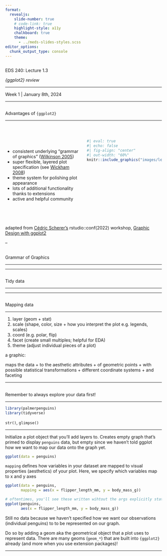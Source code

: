 ```yaml
---
format: 
  revealjs:
    slide-number: true
    # code-link: true
    highlight-style: a11y
    chalkboard: true
    theme: 
      - ../meds-slides-styles.scss
editor_options: 
  chunk_output_type: console
---
```


## {#title-slide data-menu-title="Title Slide" background="#053660"} 

[EDS 240: Lecture 1.3]{.custom-title}

[*{ggplot2} review*]{.custom-subtitle}

<hr class="hr-teal">

[Week 1 | January 8th, 2024]{.custom-subtitle3}

<!-- :::: {.columns}  -->

<!-- ::: {.column width="50%"} -->
<!-- [Sam Csik |]{.custom-subtitle2}<br> -->
<!-- [Data Training Coordinator]{.custom-subtitle2}<br> -->
<!-- [*National Center for Ecological Analysis & Synthesis*]{.custom-subtitle3} -->
<!-- ::: -->

<!-- ::: {.column width="50%"} -->
<!-- [Master of Environmental Data Science |]{.custom-subtitle2}<br> -->
<!-- [*Bren School of Environmental Science & Management*]{.custom-subtitle3} -->
<!-- ::: -->

<!-- :::: -->

<!-- <br> -->

<!-- ::: {.title-footer} -->
<!-- January 8th, 2024 -->
<!-- ::: -->

---

## {#ggplot2-advantages data-menu-title="{ggplot2} advantages"} 

[Advantages of `{ggplot2}`]{.slide-title}

<hr>

<br>

:::: columns

::: {.column width="50%"}

<br>

::: incremental
- consistent underlying "grammar of graphics" ([Wilkinson 2005](https://link.springer.com/book/10.1007/0-387-28695-0))
- super flexible, layered plot specification (see [Wickham 2008](http://vita.had.co.nz/papers/layered-grammar.pdf))
- theme system for polishing plot appearance
- lots of additional functionality thanks to extensions
- active and helpful community 
:::

:::

::: {.column width="50%"}
```r
#| eval: true
#| echo: false
#| fig-align: "center"
#| out-width: "60%"
knitr::include_graphics("images/lecture1/ggplot2.png")
```
:::

::::

<br>
<br>

::: {.body-text-s .gray-text .center-text}
adapted from [Cédric Scherer's](https://www.cedricscherer.com/) rstudio::conf(2022) workshop, [Graphic Design with ggplot2](https://rstudio-conf-2022.github.io/ggplot2-graphic-design/) 
:::

--

## {#grammar-of-graphics data-menu-title="Grammar of Graphics"} 

[Grammar of Graphics]{.slide-title}

<hr>

---

## {#tidy-data data-menu-title="Tidy data"} 

[Tidy data]{.slide-title}

<hr>

---

## {#mapping data-menu-title="Mapping data"} 

[Mapping data]{.slide-title}

<hr>

1. layer (geom + stat)
2. scale (shape, color, size + how you interpret the plot e.g. legends, scales)
3. coord (e.g. polar, flip)
4. facet (create small multiples; helpful for EDA)
5. theme (adjust individual pieces of a plot)

a graphic: 

maps the data +
to the aesthetic attributes +
of geometric points + 
with possible statistical transformations + 
different coordinate systems +
and faceting

---

## {#explore-data data-menu-title="Explore data"} 

[Remember to always explore your data first!]{.slide-title}

<hr>

```r
library(palmerpenguins)
library(tidyverse)
```

`str()`, `glimpse()`

---

Initialize a plot object that you'll add layers to. Creates empty graph that's primed to display `penguins` data, but empty since we haven't told ggplot how we want to map our data onto the graph yet.
```r
ggplot(data = penguins) 
```

`mapping` defines how variables in your dataset are mapped to visual properties (aesthetics) of your plot. Here, we specify which variables map to x and y axes
```r
ggplot(data = penguins,
       mapping = aes(x = flipper_length_mm, y = body_mass_g))

# oftentimes, you'll see these written wihtout the args explicitly stated
ggplot(penguins, 
       aes(x = flipper_length_mm, y = body_mass_g))
```

Still no data because we haven't specified how we want our observations (individual penguins) to to be represented on our graph.

Do so by adding a geom aka the geometrical object that a plot uses to represent data. There are many geoms (`geom_*`) that are built into `{ggplot2}` already (and more when you use extension packages)!

---













